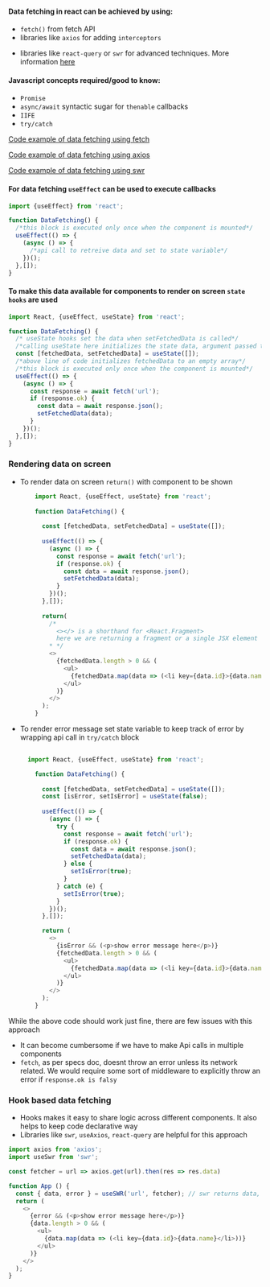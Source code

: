 
<Meta title="DataFetching/Overview" />

<h4>Data fetching in react can be achieved by using:</h4>
<ul>
    <li>
        <code>fetch()</code> from fetch API
    </li>
<li>
libraries like <code>axios</code> for adding <code>interceptors</code>
</li>
<li>
    <p>
        libraries like <code>react-query</code> or <code>swr</code> for advanced techniques.
        More information <a href="#hook-based">here</a>
    </p>
</li>
</ul>
<h4>Javascript concepts required/good to know:</h4>
<ul>
<li>
<code>Promise</code>
</li>
<li>
 <code>async/await</code> syntactic sugar for <code>thenable</code> callbacks
</li>
<li>
<code>IIFE</code>
</li>
<li>
<code>try/catch</code>
</li>
</ul>

<section id="code-examples">

[Code example of data fetching using fetch](https://github.com/Nuvalence/react-cook-book/blob/master/src/components/screens/DataFetching/Fetch/index.tsx)


[Code example of data fetching using axios](https://github.com/Nuvalence/react-cook-book/blob/master/src/components/screens/DataFetching/Axios/index.tsx)

[Code example of data fetching using swr](https://github.com/Nuvalence/react-cook-book/blob/master/src/components/screens/DataFetching/SWR/index.tsx)
</section>
<h4>
For data fetching <code>useEffect</code> can be used to execute callbacks
</h4>

```javascript
import {useEffect} from 'react';

function DataFetching() {
  /*this block is executed only once when the component is mounted*/
  useEffect(() => {
    (async () => {
      /*api call to retreive data and set to state variable*/
    })();
  },[]);
}
```
<h4>
    To make this data available for components to render on screen <code>state hooks</code> are used
</h4>

```javascript
import React, {useEffect, useState} from 'react';

function DataFetching() {
  /* useState hooks set the data when setFetchedData is called*/
  /*calling useState here initializes the state data, argument passed to this function is used as initial value*/
  const [fetchedData, setFetchedData] = useState([]);
  /*above line of code initializes fetchedData to an empty array*/
  /*this block is executed only once when the component is mounted*/
  useEffect(() => {
    (async () => {
      const response = await fetch('url');
      if (response.ok) {
        const data = await response.json();
        setFetchedData(data);
      }
    })();
  },[]);
}
```

<h3>
    Rendering data on screen
</h3>
<ul>
<li>
<p>
To render data on screen <code>return()</code> with component to be shown
</p>

```javascript
    import React, {useEffect, useState} from 'react';
    
    function DataFetching() {
      
      const [fetchedData, setFetchedData] = useState([]);
      
      useEffect(() => {
        (async () => {
          const response = await fetch('url');
          if (response.ok) {
            const data = await response.json();
            setFetchedData(data);
          }
        })();
      },[]);
      
      return(
        /*
          <></> is a shorthand for <React.Fragment>
          here we are returning a fragment or a single JSX element with list of element
        * */
        <>
          {fetchedData.length > 0 && (
            <ul>
              {fetchedData.map(data => (<li key={data.id}>{data.name}</li>))}
            </ul>
          )}
        </>
      );
    }
```
</li>
<li>
<p>To render error message set state variable to keep track of error by wrapping api call in <code>try/catch</code> block</p>

```javascript
    
  import React, {useEffect, useState} from 'react';

    function DataFetching() {
      
      const [fetchedData, setFetchedData] = useState([]);
      const [isError, setIsError] = useState(false);
      
      useEffect(() => {
        (async () => {
          try {
            const response = await fetch('url');
            if (response.ok) {
              const data = await response.json();
              setFetchedData(data);
            } else {
              setIsError(true);
            }
          } catch (e) {
            setIsError(true);
          }
        })();
      },[]);

      return (
        <>
          {isError && (<p>show error message here</p>)}
          {fetchedData.length > 0 && (
            <ul>
              {fetchedData.map(data => (<li key={data.id}>{data.name}</li>))}
            </ul>
          )}
        </>
      );
    }
```
</li>

</ul>
<p>
    While the above code should work just fine, there are few issues with this approach

</p>

<ul>
<li>
It can become cumbersome if we have to make Api calls in multiple components
</li>
<li>
<code>fetch</code>, as per specs doc, doesnt throw an error unless its network related.
We would require some sort of middleware to explicitly throw an error if <code>response.ok is falsy</code>
</li>
</ul>
<h3>Hook based data fetching</h3>
<section id="hook-based">
    <ul>
        <li>
            Hooks makes it easy to share logic across different components. It also helps to keep code declarative way
        </li>
        <li>
            Libraries like <code>swr</code>, <code>useAxios</code>, <code>react-query</code> are helpful for this approach
        </li>
    </ul>

```javascript
import axios from 'axios';
import useSwr from 'swr';

const fetcher = url => axios.get(url).then(res => res.data)

function App () {
  const { data, error } = useSWR('url', fetcher); // swr returns data, error, isvalidating and mutation function
  return (
    <>
      {error && (<p>show error message here</p>)}
      {data.length > 0 && (
        <ul>
          {data.map(data => (<li key={data.id}>{data.name}</li>))}
        </ul>
      )}
    </>
  );
}
```

</section>
